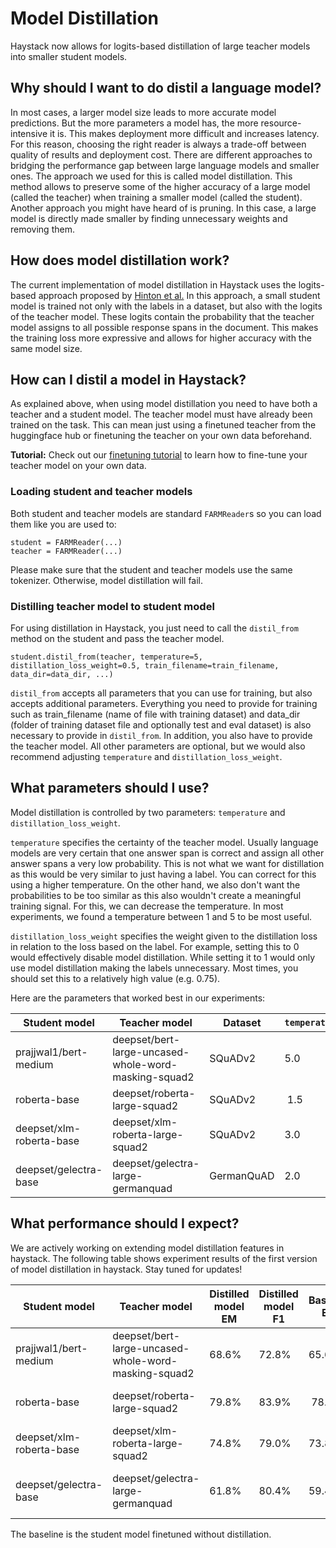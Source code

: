 # Model Distillation

Haystack now allows for logits-based distillation of large teacher models into smaller student models.

## Why should I want to do distil a language model?

In most cases, a larger model size leads to more accurate model predictions. But the more parameters a model has, the more resource-intensive it is. This makes deployment more difficult and increases latency.
For this reason, choosing the right reader is always a trade-off between quality of results and deployment cost. There are different approaches to bridging the performance gap between large language models and smaller ones.
The approach we used for this is called model distillation. This method allows to preserve some of the higher accuracy of a large model (called the teacher) when training a smaller model (called the student).
Another approach you might have heard of is pruning. In this case, a large model is directly made smaller by finding unnecessary weights and removing them.

## How does model distillation work?

The current implementation of model distillation in Haystack uses the logits-based approach proposed by [Hinton et al.](https://arxiv.org/pdf/1503.02531.pdf)
In this approach, a small student model is trained not only with the labels in a dataset, but also with the logits of the teacher model. These logits contain the probability that the teacher model assigns to all possible response spans in the document. This makes the training loss more expressive and allows for higher accuracy with the same model size.

## How can I distil a model in Haystack?

As explained above, when using model distillation you need to have both a teacher and a student model. The teacher model must have already been trained on the task. This can mean just using a finetuned teacher from the huggingface hub or finetuning the teacher on your own data beforehand.

<div className="max-w-xl bg-yellow-light-theme border-l-8 border-yellow-dark-theme px-6 pt-6 pb-4 my-4 rounded-md dark:bg-yellow-900">

**Tutorial:** Check out our [finetuning tutorial](tutorials/fine-tuning-a-model) to learn how to fine-tune your teacher model on your own data.

</div>

### Loading student and teacher models

Both student and teacher models are standard `FARMReader`s so you can load them like you are used to:

```
student = FARMReader(...)
teacher = FARMReader(...)
```

Please make sure that the student and teacher models use the same tokenizer. Otherwise, model distillation will fail.

### Distilling teacher model to student model

For using distillation in Haystack, you just need to call the `distil_from` method on the student and pass the teacher model. 

```
student.distil_from(teacher, temperature=5, distillation_loss_weight=0.5, train_filename=train_filename, data_dir=data_dir, ...)
```

`distil_from` accepts all parameters that you can use for training, but also accepts additional parameters. Everything you need to provide for training such as train_filename (name of file with training dataset) and data_dir (folder of training dataset file and optionally test and eval dataset) is also necessary to provide in `distil_from`. In addition, you also have to provide the teacher model. All other parameters are optional, but we would also recommend adjusting `temperature` and `distillation_loss_weight`.

## What parameters should I use?

Model distillation is controlled by two parameters: `temperature` and `distillation_loss_weight`.

`temperature` specifies the certainty of the teacher model. Usually language models are very certain that one answer span is correct and assign all other answer spans a very low probability. This is not what we want for distillation as this would be very similar to just having a label. You can correct for this using a higher temperature.
On the other hand, we also don't want the probabilities to be too similar as this also wouldn't create a meaningful training signal. For this, we can decrease the temperature.
In most experiments, we found a temperature between 1 and 5 to be most useful.

`distillation_loss_weight` specifies the weight given to the distillation loss in relation to the loss based on the label. For example, setting this to 0 would effectively disable model distillation. While setting it to 1 would only use model distillation making the labels unnecessary.
Most times, you should set this to a relatively high value (e.g. 0.75).

Here are the parameters that worked best in our experiments:

| Student model | Teacher model | Dataset | `temperature` | `distillation_loss_weight` |
|-|-|-|-|-|
| prajjwal1/bert-medium | deepset/bert-large-uncased-whole-word-masking-squad2 | SQuADv2 | 5.0 | 1.0 |
| roberta-base | deepset/roberta-large-squad2 | SQuADv2 | 1.5 | 0.75 |
| deepset/xlm-roberta-base | deepset/xlm-roberta-large-squad2 | SQuADv2 | 3.0 | 0.75 |
| deepset/gelectra-base | deepset/gelectra-large-germanquad | GermanQuAD | 2.0 | 0.75 |

## What performance should I expect?

We are actively working on extending model distillation features in haystack. The following table shows experiment results of the first version of model distillation in haystack. Stay tuned for updates!

| Student model | Teacher model | Distilled model EM | Distilled model F1 | Baseline EM | Baseline F1 | Teacher EM | Teacher F1 | Huggingface hub link |
|-|-|-|-|-|-|-|-|-|
| prajjwal1/bert-medium | deepset/bert-large-uncased-whole-word-masking-squad2 | 68.6% | 72.8% | 65.6% | 69.6% | 78.9% | 83.2% | [deepset/bert-medium-squad2-distilled](https://huggingface.co/deepset/bert-medium-squad2-distilled) |
| roberta-base | deepset/roberta-large-squad2 | 79.8% | 83.9% | 78.3% | 82.6% | 83.6% | 87.9% | [deepset/roberta-base-squad2-distilled](https://huggingface.co/deepset/roberta-base-squad2-distilled) |
| deepset/xlm-roberta-base | deepset/xlm-roberta-large-squad2 | 74.8% | 79.0% | 73.8% | 78% | 80.0% | 84.4% | [deepset/xlm-roberta-base-squad2-distilled](https://huggingface.co/deepset/xlm-roberta-base-squad2-distilled) |
| deepset/gelectra-base | deepset/gelectra-large-germanquad | 61.8% | 80.4% | 59.4% | 77.2% | 68.0% | 86.4% | [deepset/gelectra-base-germanquad-distilled](https://huggingface.co/deepset/gelectra-base-germanquad-distilled) |

The baseline is the student model finetuned without distillation.
